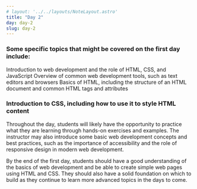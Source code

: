 ```yaml
---
# layout: '../../layouts/NoteLayout.astro'
title: "Day 2"
day: day-2
slug: day-2
---
```


### Some specific topics that might be covered on the first day include:

Introduction to web development and the role of HTML, CSS, and JavaScript
Overview of common web development tools, such as text editors and browsers
Basics of HTML, including the structure of an HTML document and common HTML tags and attributes

### Introduction to CSS, including how to use it to style HTML content

Throughout the day, students will likely have the opportunity to practice what they are learning through hands-on exercises and examples. The instructor may also introduce some basic web development concepts and best practices, such as the importance of accessibility and the role of responsive design in modern web development.

By the end of the first day, students should have a good understanding of the basics of web development and be able to create simple web pages using HTML and CSS. They should also have a solid foundation on which to build as they continue to learn more advanced topics in the days to come.